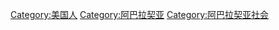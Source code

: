 [[Category:美国人|Category:美国人]]
[[Category:阿巴拉契亚|Category:阿巴拉契亚]]
[[Category:阿巴拉契亚社会|Category:阿巴拉契亚社会]]